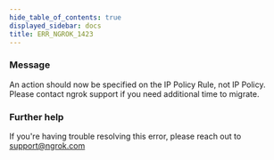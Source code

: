 ```yaml
---
hide_table_of_contents: true
displayed_sidebar: docs
title: ERR_NGROK_1423
---
```




### Message

An action should now be specified on the IP Policy Rule, not IP Policy. Please contact ngrok support if you need additional time to migrate.

<ErrorDetails error="err_ngrok_1423" />

### Further help

If you're having trouble resolving this error, please reach out to [support@ngrok.com](mailto:support@ngrok.com?subject=Help%20with%20ERR_NGROK_1423)
